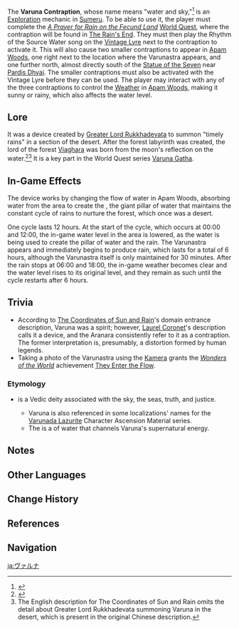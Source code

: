 {{About|the device|the Character Ascension Materials|Varunada Lazurite}}
{{Terminology Infobox
|image        = <gallery>
Underground Varuna Contraption.png|Varuna Contraption
Night Varunastra.png|Varunastra
</gallery>
|type         = Exploration
|region       = Sumeru
|area         = Ashavan Realm
|subarea      = Apam Woods
}}
The '''Varuna Contraption''', whose name means "water and sky,"<ref>{{Ref/Domain|The Coordinates of Sun and Rain}}</ref> is an [[Exploration]] mechanic in [[Sumeru]]. To be able to use it, the player must complete the ''[[A Prayer for Rain on the Fecund Land]]'' [[World Quest]], where the contraption will be found in [[The Rain's End]]. They must then play the Rhythm of the Source Water song on the [[Vintage Lyre]] next to the contraption to activate it. This will also cause two smaller contraptions to appear in [[Apam Woods]], one right next to the location where the Varunastra appears, and one further north, almost directly south of the [[Statue of the Seven]] near [[Pardis Dhyai]]. The smaller contraptions must also be activated with the Vintage Lyre before they can be used. The player may interact with any of the three contraptions to control the [[Weather]] in [[Apam Woods]], making it sunny or rainy, which also affects the water level.

==Lore==
It was a device created by [[Greater Lord Rukkhadevata]] to summon "timely rains" in a section of the desert. After the forest labyrinth was created, the lord of the forest [[Viaghara]] was born from the moon's reflection on the water.<ref>{{Ref/Arti|Laurel Coronet}}</ref><ref group="Note">The English description for The Coordinates of Sun and Rain omits the detail about Greater Lord Rukkhadevata summoning Varuna in the desert, which is present in the original Chinese description.</ref> It is a key part in the World Quest series [[Varuna Gatha]].

==In-Game Effects==
The device works by changing the flow of water in Apam Woods, absorbing water from the area to create the {{w|Varunastra}}, the giant pillar of water that maintains the constant cycle of rains to nurture the forest, which once was a desert.

One cycle lasts 12 hours. At the start of the cycle, which occurs at 00:00 and 12:00, the in-game water level in the area is lowered, as the water is being used to create the pillar of water and the rain. The Varunastra appears and immediately begins to produce rain, which lasts for a total of 6 hours, although the Varunastra itself is only maintained for 30 minutes. After the rain stops at 06:00 and 18:00, the in-game weather becomes clear and the water level rises to its original level, and they remain as such until the cycle restarts after 6 hours.

==Trivia==
*According to [[The Coordinates of Sun and Rain]]'s domain entrance description, Varuna was a spirit; however, [[Laurel Coronet]]'s description calls it a device, and the Aranara consistently refer to it as a contraption. The former interpretation is, presumably, a distortion formed by human legends.
*Taking a photo of the Varunastra using the [[Kamera]] grants the ''[[Wonders of the World]]'' achievement [[They Enter the Flow]].

===Etymology===
*{{w|Varuna}} is a Vedic deity associated with the sky, the seas, truth, and justice.
**Varuna is also referenced in some localizations' names for the [[Varunada Lazurite]] Character Ascension Material series.
**The {{W|Varunastra}} is a {{W|Astra (weapon)|weapon}} of water that channels Varuna's supernatural energy.

==Notes==
{{Reflist|note=1}}

==Other Languages==
{{Other Languages
|default_hidden = 1
|en      = Varuna
|zhs     = 法留纳
|zhs_rm  = Fǎliúnà
|zht     = 法留納
|zht_rm  = Fǎliúnà
|ja      = ヴァルナ
|ja_rm   = Varuna
|ko      = 바루나
|ko_rm   = Baruna
|es      = Váruna
|fr      = Varuna
|ru      = Варуна
|th      = Varuna
|vi      = Varuna
|de      = Varuna
|id      = Varuna
|pt      = Varuna
|tr      = 
|it      = 
}}

==Change History==
{{Change History|3.0}}

==References==
{{Reflist}}

==Navigation==
{{Exploration Navbox|Sumeru}}

[[ja:ヴァルナ]]